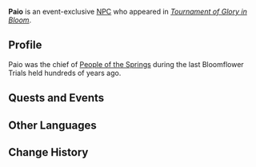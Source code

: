 {{Meta
<!-- Remove this template after adding the missing info -->
|missing_NPC_picture  = yes
|missing_NPC_profile  = yes
}}
{{Character Infobox
|type             = Event NPC
|image            = NPC Paio.png
|realname         = <!-- Optional, if different from in-game name -->
|deceased         = Past
|region           = Natlan
|location         = Natlan
|affiliation      = People of the Springs
|title            = 

|ancestry         = <!-- Clan/family -->
|father           = 
|mother           = 
|spouse           = 
|sibling          = 
|child            = 
|relative         = 

|voiceEN          = 
|voiceCN          = 
|voiceJP          = 
|voiceKR          = 
}}
'''Paio''' is an event-exclusive [[NPC]] who appeared in ''[[Tournament of Glory in Bloom]]''.
<!--
==Location==
{{subst:#tag:gallery|
NPC Location {{subst:#titleparts:{{subst:PAGENAME}}}}.png{{subst:!}}{{subst:#titleparts:{{subst:PAGENAME}}}}'s location
NPC Location {{subst:#titleparts:{{subst:PAGENAME}}}} Context.png{{subst:!}}Additional context
}}
-->
==Profile==
<!--Detailed story/lore information goes here.-->
Paio was the chief of [[People of the Springs]] during the last Bloomflower Trials held hundreds of years ago.
<!--
===Appearance===
Keep appearance section short and concise. Limit to 2 paragraphs with 3-4 sentences each.
''(To be added.)''
-->
==Quests and Events==
{{Quests and Events}}
<!--
==Idle Quotes==
{{Dialogue Start}}
:{{DIcon|Idle}} {{Tx}}
::{{A|VO {{subst:#titleparts:{{subst:PAGENAME}}}} 01.ogg}} "{{Tx}}"
{{Dialogue End}}

==Dialogue==
{{Dialogue Start}}
:'''Iolana:''' 
:{{DIcon}}
{{Dialogue End}}
-->
==Other Languages==
{{Other Languages|default_hidden=1
|en      = Paio
|zhs     = 帕伊奥
|zhs_rm  = 
|zht     = 帕伊奧
|zht_rm  = 
|ja      = パイオ
|ja_rm   = 
|ko      = 파이오
|es      = Waio
|fr      = Paio
|ru      = Пайо
|th      = Paio
|vi      = Paio
|de      = Paio
|id      = Paio
|pt      = Paio
|tr      = Paio
|it      = Paio
}}

==Change History==
{{Change History|5.5}}
<!--
==References==
{{Reflist}}
-->